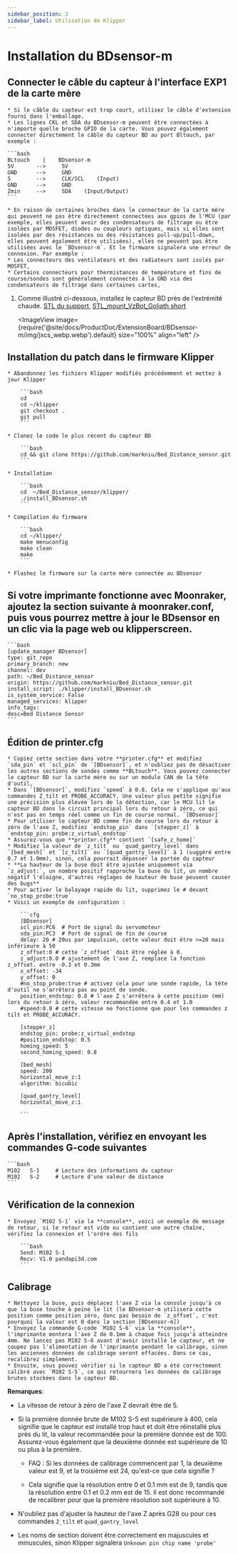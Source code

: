 ```yaml
---
sidebar_position: 3
sidebar_label: Utilisation de Klipper
---
```






# Installation du **BDsensor-m**

## Connecter le câble du capteur à l'interface EXP1 de la carte mère
    * Si le câble du capteur est trop court, utilisez le câble d'extension fourni dans l'emballage.
    * Les lignes CKL et SDA du BDsensor-m peuvent être connectées à n'importe quelle broche GPIO de la carte. Vous pouvez également connecter directement le câble du capteur BD au port Bltouch, par exemple :

    ```bash
    BLtouch    |    BDsensor-m
    5V       -->     5V
    GND      -->     GND
    S        -->     CLK/SCL    (Input)
    GND      -->     GND
    Zmin     -->     SDA    (Input/Output) 
    ```

    * En raison de certaines broches dans le connecteur de la carte mère qui peuvent ne pas être directement connectées aux gpios de l'MCU (par exemple, elles peuvent avoir des condensateurs de filtrage ou être isolées par MOSFET, diodes ou coupleurs optiques, mais si elles sont isolées par des résistances ou des résistances pull-up/pull-down, elles peuvent également être utilisées), elles ne peuvent pas être utilisées avec le `BDsensor-m`. Et le firmware signalera une erreur de connexion. Par exemple :
    * Les connecteurs des ventilateurs et des radiateurs sont isolés par MOSFET,
    * Certains connecteurs pour thermistances de température et fins de course/sondes sont généralement connectés à la GND via des condensateurs de filtrage dans certaines cartes,

1. Comme illustré ci-dessous, installez le capteur BD près de l'extrémité chaude. [STL du support](https://www.thingiverse.com/thing:6098131), [STL_mount_VzBot_Goliath short](https://discord.com/channels/829828765512106054/1163237892957671424)

    <ImageView image={require('@site/docs/ProductDoc/ExtensionBoard/BDsensor-m/img/jxcs_webp.webp').default} size="100%" align="left" />


## Installation du patch dans le firmware Klipper

    * Abandonnez les fichiers Klipper modifiés précédemment et mettez à jour Klipper

        ```bash
        cd
        cd ~/klipper
        git checkout .
        git pull
        ```

    * Clonez le code le plus récent du capteur BD

        ```bash
        cd && git clone https://github.com/markniu/Bed_Distance_sensor.git
        ```

    * Installation

        ```bash
        cd  ~/Bed_Distance_sensor/klipper/
        ./install_BDsensor.sh
        ```

    * Compilation du firmware

        ```bash
        cd ~/klipper/
        make menuconfig
        make clean
        make
        ```

    * Flashez le firmware sur la carte mère connectée au BDsensor

## Si votre imprimante fonctionne avec Moonraker, ajoutez la section suivante à moonraker.conf, puis vous pourrez mettre à jour le BDsensor en un clic via la page web ou klipperscreen.

    ```bash
    [update_manager BDsensor]
    type: git_repo
    primary_branch: new
    channel: dev
    path: ~/Bed_Distance_sensor
    origin: https://github.com/markniu/Bed_Distance_sensor.git
    install_script: ./klipper/install_BDsensor.sh
    is_system_service: False
    managed_services: klipper
    info_tags:
    desc=Bed Distance Sensor
    ```

## Édition de printer.cfg

    * Copiez cette section dans votre **printer.cfg** et modifiez `sda_pin` et `scl_pin` de `[BDsensor]`, et n'oubliez pas de désactiver les autres sections de sondes comme **BLtouch**. Vous pouvez connecter le capteur BD sur la carte mère ou sur un module CAN de la tête d'outil,
    * Dans `[BDsensor]`, modifiez `speed` à 0.8. Cela ne s'applique qu'aux commandes Z_tilt et PROBE_ACCURACY. Une valeur plus petite signifie une précision plus élevée lors de la détection, car le MCU lit le capteur BD dans le circuit principal lors du retour à zéro, ce qui n'est pas en temps réel comme un fin de course normal. `[BDsensor]`
    * Pour utiliser le capteur BD comme fin de course lors du retour à zéro de l'axe Z, modifiez `endstop_pin` dans `[stepper_z]` à `endstop_pin: probe:z_virtual_endstop`
    * Assurez-vous que **printer.cfg** contient `[safe_z_home]`
    * Modifiez la valeur de `z_tilt` ou `quad_gantry_level` dans `[bed_mesh]` et `[z_tilt]` ou `[quad_gantry_level]` à 1 (suggéré entre 0.7 et 1.0mm), sinon, cela pourrait dépasser la portée du capteur
    * **La hauteur de la buse doit être ajustée uniquement via `z_adjust:`, un nombre positif rapproche la buse du lit, un nombre négatif l'éloigne, d'autres réglages de hauteur de buse peuvent causer des bugs**
    * Pour activer le balayage rapide du lit, supprimez le # devant `no_stop_probe:true`
    * Voici un exemple de configuration :

        ```cfg
        [BDsensor] 
        scl_pin:PC6  # Port de signal du servomoteur
        sda_pin:PC3  # Port de signal de fin de course
        delay: 20 # 20us par impulsion, cette valeur doit être >=20 mais inférieure à 50
        z_offset:0 # cette `z_offset` doit être réglée à 0. 
        z_adjust:0.0 # ajustement de l'axe Z, remplace la fonction z_offset. entre -0.3 et 0.3mm
        x_offset: -34
        y_offset: 0
        #no_stop_probe:true # activez cela pour une sonde rapide, la tête d'outil ne s'arrêtera pas au point de sonde.
        position_endstop: 0.8 # l'axe Z s'arrêtera à cette position (mm) lors du retour à zéro, valeur recommandée entre 0.4 et 1.0
        #speed:0.8 # cette vitesse ne fonctionne que pour les commandes z tilt et PROBE_ACCURACY.

        [stepper_z]
        endstop_pin: probe:z_virtual_endstop 
        #position_endstop: 0.5
        homing_speed: 5
        second_homing_speed: 0.8

        [bed_mesh]
        speed: 200
        horizontal_move_z:1
        algorithm: bicubic

        [quad_gantry_level]
        horizontal_move_z:1

        ```

## Après l'installation, vérifiez en envoyant les commandes G-code suivantes

    ```bash
    M102   S-1     # Lecture des informations du capteur
    M102   S-2     # Lecture d'une valeur de distance
    ```

## Vérification de la connexion

    * Envoyez `M102 S-1` via la **console**, voici un exemple de message de retour, si le retour est vide ou contient une autre chaîne, vérifiez la connexion et l'ordre des fils

        ```bash
        Send: M102 S-1
        Recv: V1.0 pandapi3d.com
        ```

## Calibrage

    * Nettoyez la buse, puis déplacez l'axe Z via la console jusqu'à ce que la buse touche à peine le lit (le BDsensor-m utilisera cette position comme position zéro, donc pas besoin de `z_offset`, c'est pourquoi la valeur est 0 dans la section [BDsensor-m])
    * Envoyez la commande G-code `M102 S-6` via la **console**, l'imprimante montera l'axe Z de 0.1mm à chaque fois jusqu'à atteindre 4mm. Ne lancez pas M102 S-6 avant d'avoir installé le capteur, et ne coupez pas l'alimentation de l'imprimante pendant le calibrage, sinon les anciennes données de calibrage seront effacées. Dans ce cas, recalibrez simplement.
    * Ensuite, vous pouvez vérifier si le capteur BD a été correctement calibré avec `M102 S-5`, ce qui retournera les données de calibrage brutes stockées dans le capteur BD.

**Remarques**:

* La vitesse de retour à zéro de l'axe Z devrait être de 5.

* Si la première donnée brute de M102 S-5 est supérieure à 400, cela signifie que le capteur est installé trop haut et doit être réinstallé plus près du lit, la valeur recommandée pour la première donnée est de 100. Assurez-vous également que la deuxième donnée est supérieure de 10 ou plus à la première.

  * FAQ : Si les données de calibrage commencent par 1, la deuxième valeur est 9, et la troisième est 24, qu'est-ce que cela signifie ?

  * Cela signifie que la résolution entre 0 et 0.1 mm est de 9, tandis que la résolution entre 0.1 et 0.2 mm est de 15. Il est donc recommandé de recalibrer pour que la première résolution soit supérieure à 10.

* N'oubliez pas d'ajuster la hauteur de l'axe Z après G28 ou pour ces commandes `Z_tilt` et `quad_gantry_level`

* Les noms de section doivent être correctement en majuscules et minuscules, sinon Klipper signalera `Unknown pin chip name 'probe'`